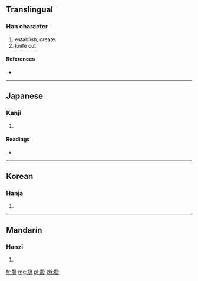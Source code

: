 {{also|創}}
==Translingual==

===Han character===
{{Han char|rn=18|rad=刀|as=08|sn=10|four=|canj=廿廿尸竹金 (TTSHC), 廿廿尸竹戈 (TTSHI), XX廿廿尸 (XXTTS)}}

# establish, create
# knife cut

====References====
* {{Han ref|kx=0141.090|dkj=02040|hdz=10343.040|uh=5259|ud=21081}}

----

==Japanese==

===Kanji===
{{ja-kanji|grade=|rs=刀08}}

# {{defn|Japanese|sort=刀08}}

====Readings====
* {{ja-readings|on=[[そう]] (sō)|kun=[[きず]] (kizu), [[はじめる]] (hajimeru)}}

----

==Korean==

===Hanja===
{{ko-hanja|hangeul=창|rv=chang|mr=ch'ang}}

# {{defn|Korean|sort=刀08}}

----

==Mandarin==

===Hanzi===
{{cmn-hanzi|pin=[[chuàng]] ([[chuang4]])|wg=ch'uang<sup>4</sup>}}

# {{defn|Mandarin|sort=刀08}}

[[fr:剙]]
[[mg:剙]]
[[pl:剙]]
[[zh:剙]]